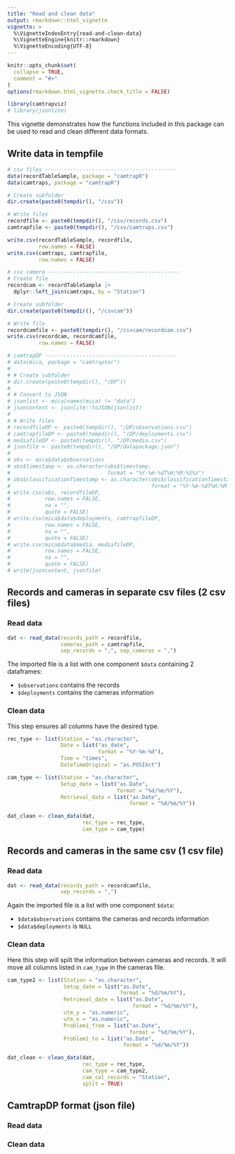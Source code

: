 ```yaml
---
title: "Read and clean data"
output: rmarkdown::html_vignette
vignette: >
  %\VignetteIndexEntry{read-and-clean-data}
  %\VignetteEngine{knitr::rmarkdown}
  %\VignetteEncoding{UTF-8}
---
```


```r
knitr::opts_chunk$set(
  collapse = TRUE,
  comment = "#>"
)
options(rmarkdown.html_vignette.check_title = FALSE)
```

```r
library(camtrapviz)
# library(jsonlite)
```

This vignette demonstrates how the functions included in this package can be used to read and clean different data formats.

## Write data in tempfile

```r
# csv files ------------------------------------------
data(recordTableSample, package = "camtrapR")
data(camtraps, package = "camtrapR")

# Create subfolder
dir.create(paste0(tempdir(), "/csv"))

# Write files
recordfile <- paste0(tempdir(), "/csv/records.csv")
camtrapfile <- paste0(tempdir(), "/csv/camtraps.csv")

write.csv(recordTableSample, recordfile, 
          row.names = FALSE)
write.csv(camtraps, camtrapfile, 
          row.names = FALSE)
```


```r
# csv camera ------------------------------------------
# Create file
recordcam <- recordTableSample |>
  dplyr::left_join(camtraps, by = "Station")

# Create subfolder
dir.create(paste0(tempdir(), "/csvcam"))

# Write file
recordcamfile <- paste0(tempdir(), "/csvcam/recordcam.csv")
write.csv(recordcam, recordcamfile, 
          row.names = FALSE)
```


```r
# camtrapDP ------------------------------------------
# data(mica, package = "camtraptor")
# 
# # Create subfolder
# dir.create(paste0(tempdir(), "/DP"))
# 
# # Convert to JSON
# jsonlist <- mica[names(mica) != "data"]
# jsoncontent <- jsonlite::toJSON(jsonlist)
# 
# # Write files
# recordfileDP <- paste0(tempdir(), "/DP/observations.csv")
# camtrapfileDP <- paste0(tempdir(), "/DP/deployments.csv")
# mediafileDP <- paste0(tempdir(), "/DP/media.csv")
# jsonfile <- paste0(tempdir(), "/DP/datapackage.json")
# 
# obs <- mica$data$observations
# obs$timestamp <- as.character(obs$timestamp, 
#                               format = "%Y-%m-%dT%H:%M:%S%z")
# obs$classificationTimestamp <- as.character(obs$classificationTimestamp, 
#                                             format = "%Y-%m-%dT%H:%M:%S%z")
# write.csv(obs, recordfileDP, 
#           row.names = FALSE, 
#           na = "",
#           quote = FALSE)
# write.csv(mica$data$deployments, camtrapfileDP, 
#           row.names = FALSE, 
#           na = "",
#           quote = FALSE)
# write.csv(mica$data$media, mediafileDP, 
#           row.names = FALSE, 
#           na = "",
#           quote = FALSE)
# write(jsoncontent, jsonfile)
```

## Records and cameras in separate csv files (2 csv files)

### Read data

```r
dat <- read_data(records_path = recordfile,
                 cameras_path = camtrapfile,
                 sep_records = ",", sep_cameras = ",")
```

The imported file is a list with one component `$data` containing 2 dataframes:

+ `$observations` contains the records
+ `$deployments` contains the cameras information

### Clean data

This step ensures all columns have the desired type.

```r
rec_type <- list(Station = "as.character",
                 Date = list("as_date",
                             format = "%Y-%m-%d"),
                 Time = "times",
                 DateTimeOriginal = "as.POSIXct")

cam_type <- list(Station = "as.character",
                 Setup_date = list("as.Date",
                                   format = "%d/%m/%Y"), 
                 Retrieval_date = list("as.Date",
                                       format = "%d/%m/%Y"))

dat_clean <- clean_data(dat, 
                        rec_type = rec_type,
                        cam_type = cam_type)
```

## Records and cameras in the same csv (1 csv file)

### Read data

```r
dat <- read_data(records_path = recordcamfile,
                 sep_records = ",")
```

Again the imported file is a list with one component `$data`:

+ `$data$observations` contains the cameras and records information
+ `$data$deployments` is `NULL`

### Clean data

Here this step will spilt the information between cameras and records. It will move all columns listed in `cam_type` in the cameras file.

```r
cam_type2 <- list(Station = "as.character",
                  Setup_date = list("as.Date",
                                    format = "%d/%m/%Y"), 
                  Retrieval_date = list("as.Date",
                                        format = "%d/%m/%Y"),
                  utm_y = "as.numeric",
                  utm_x = "as.numeric",
                  Problem1_from = list("as.Date",
                                       format = "%d/%m/%Y"),
                  Problem1_to = list("as.Date",
                                     format = "%d/%m/%Y"))

dat_clean <- clean_data(dat, 
                        rec_type = rec_type,
                        cam_type = cam_type2,
                        cam_col_records = "Station",
                        split = TRUE)
```

## CamtrapDP format (json file)

### Read data

### Clean data

